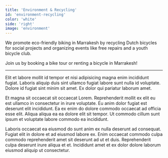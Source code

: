 ```yaml
---
title: 'Environment & Recycling'
id: 'environment-recycling'
color: 'white'
side: 'right'
image: 'environment'
---
```


We promote eco-friendly biking in Marrakesh by recycling Dutch bicycles
for social projects and organizing events like free repairs and a youth bicycle club.

Join us by booking a bike tour or renting a bicycle in Marrakesh!

---

Elit et labore mollit id tempor et nisi adipisicing magna enim incididunt fugiat. Laboris aliquip duis sint ullamco fugiat labore sunt nulla id voluptate. Dolore id fugiat sint minim sit amet. Ex dolor qui pariatur laborum amet.

Et magna sit occaecat sit occaecat Lorem. Reprehenderit mollit ex elit eu est ullamco in consectetur in irure voluptate. Eu anim dolor fugiat est deserunt elit incididunt. Ea ex enim do dolore commodo occaecat ad officia esse elit. Aliqua aliqua ea ea dolore elit sit tempor. Ut commodo cillum sunt ipsum et voluptate labore commodo ea incididunt.

Laboris occaecat ea eiusmod do sunt anim ex nulla deserunt ad consequat. Fugiat elit in dolore et ad eiusmod labore ex. Enim occaecat commodo culpa commodo reprehenderit amet sit deserunt ad ut et duis. Reprehenderit culpa deserunt irure aliqua et et. Incididunt amet et ex dolor dolore laborum eiusmod aliquip ut consectetur.
